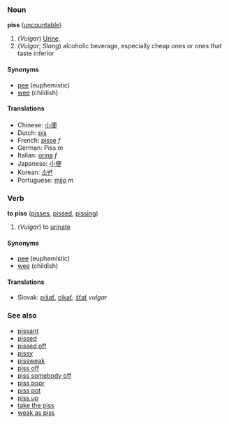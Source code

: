 ===Noun===
'''piss''' ([[uncountable]])

#(''Vulgar'') [[Urine]].
#(''Vulgar'', ''Slang'') alcoholic beverage, especially cheap ones or ones that taste inferior

====Synonyms====
*[[pee]] (euphemistic)
*[[wee]] (childish)

====Translations====
*Chinese: [[小便]]
*Dutch: [[pis]]
*French: [[pisse]] ''f''
*German: Piss ''m''
*Italian: [[orina]] ''f''
*Japanese: [[小便]]
*Korean: [[소변]]
*Portuguese: [[mijo]] ''m''

=== Verb ===
'''to piss''' ([[pisses]], [[pissed]], [[pissing]])

#(''Vulgar'') to [[urinate]]

====Synonyms====
*[[pee]] (euphemistic)
*[[wee]] (childish)

==== Translations ====
* Slovak: [[pišať]], [[cikať]]; [[šťať]] ''vulgar''

===See also===
*[[pissant]]<!-- is it related? -->
*[[pissed]]
*[[pissed off]]
*[[pissy]]
*[[pissweak]]
*[[piss off]]
*[[piss somebody off]]
*[[piss poor]]
*[[piss pot]]
*[[piss up]]
*[[take the piss]]
*[[weak as piss]]